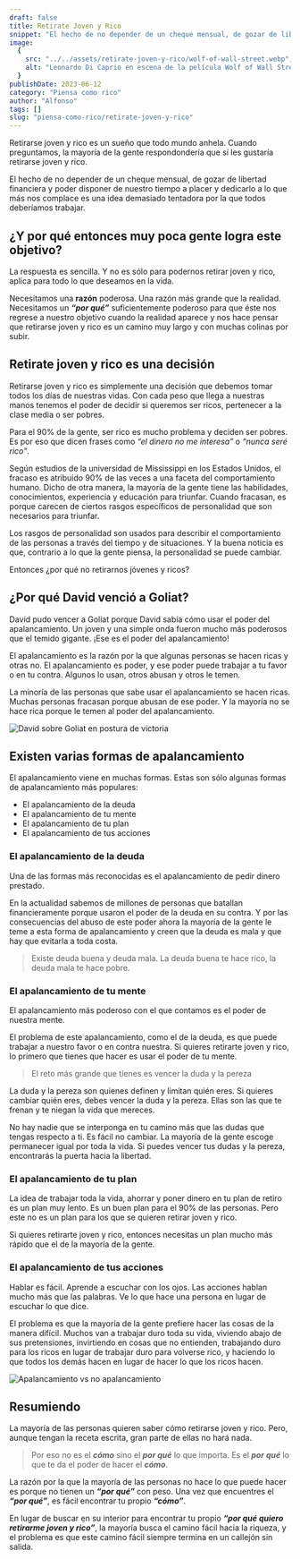 ```yaml
---
draft: false
title: Retirate Joven y Rico
snippet: "El hecho de no depender de un cheque mensual, de gozar de libertad financiera y poder disponer de nuestro tiempo a placer y dedicarlo a lo que más nos complace es una idea demasiado tentadora por la que todos deberíamos trabajar."
image:
  {
    src: "../../assets/retirate-joven-y-rico/wolf-of-wall-street.webp",
    alt: "Leonardo Di Caprio en escena de la película Wolf of Wall Street",
  }
publishDate: 2023-06-12
category: "Piensa como rico"
author: "Alfonso"
tags: []
slug: "piensa-como-rico/retirate-joven-y-rico"
---
```



Retirarse joven y rico es un sueño que todo mundo anhela. Cuando preguntamos, la mayoría de la gente respondondería que sí les gustaría retirarse joven y rico.

El hecho de no depender de un cheque mensual, de gozar de libertad financiera y poder disponer de nuestro tiempo a placer y dedicarlo a lo que más nos complace es una idea demasiado tentadora por la que todos deberíamos trabajar.

## ¿Y por qué entonces muy poca gente logra este objetivo?

La respuesta es sencilla. Y no es sólo para podernos retirar joven y rico, aplica para todo lo que deseamos en la vida.

Necesitamos una **razón** poderosa. Una razón más grande que la realidad. Necesitamos un **_“por qué”_** suficientemente poderoso para que éste nos regrese a nuestro objetivo cuando la realidad aparece y nos hace pensar que retirarse joven y rico es un camino muy largo y con muchas colinas por subir.

## Retirate joven y rico es una decisión

Retirarse joven y rico es simplemente una decisión que debemos tomar todos los días de nuestras vidas. Con cada peso que llega a nuestras manos tenemos el poder de decidir si queremos ser ricos, pertenecer a la clase media o ser pobres.

Para el 90% de la gente, ser rico es mucho problema y deciden ser pobres. Es por eso que dicen frases como _“el dinero no me interesa”_ o _“nunca seré rico”_.

Según estudios de la universidad de Mississippi en los Estados Unidos, el fracaso es atribuido 90% de las veces a una faceta del comportamiento humano. Dicho de otra manera, la mayoría de la gente tiene las habilidades, conocimientos, experiencia y educación para triunfar. Cuando fracasan, es porque carecen de ciertos rasgos específicos de personalidad que son necesarios para triunfar.

Los rasgos de personalidad son usados para describir el comportamiento de las personas a través del tiempo y de situaciones. Y la buena noticia es que, contrario a lo que la gente piensa, la personalidad se puede cambiar.

Entonces ¿por qué no retirarnos jóvenes y ricos?

## ¿Por qué David venció a Goliat?

David pudo vencer a Goliat porque David sabía cómo usar el poder del apalancamiento. Un joven y una simple onda fueron mucho más poderosos que el temido gigante. ¡Ese es el poder del apalancamiento!

El apalancamiento es la razón por la que algunas personas se hacen ricas y otras no. El apalancamiento es poder, y ese poder puede trabajar a tu favor o en tu contra. Algunos lo usan, otros abusan y otros le temen.

La minoría de las personas que sabe usar el apalancamiento se hacen ricas. Muchas personas fracasan porque abusan de ese poder. Y la mayoría no se hace rica porque le temen al poder del apalancamiento.

<Image
  src={Goliat}
  alt="David sobre Goliat en postura de victoria"
  width={768}
  format="avif"
  quality="high"
  class="mx-auto w-min rounded-lg shadow"
/>

## Existen varias formas de apalancamiento

El apalancamiento viene en muchas formas. Estas son sólo algunas formas de apalancamiento más populares:

- El apalancamiento de la deuda
- El apalancamiento de tu mente
- El apalancamiento de tu plan
- El apalancamiento de tus acciones

### El apalancamiento de la deuda

Una de las formas más reconocidas es el apalancamiento de pedir dinero prestado.

En la actualidad sabemos de millones de personas que batallan financieramente porque usaron el poder de la deuda en su contra. Y por las consecuencias del abuso de este poder ahora la mayoría de la gente le teme a esta forma de apalancamiento y creen que la deuda es mala y que hay que evitarla a toda costa.

> Existe deuda buena y deuda mala. La deuda buena te hace rico, la deuda mala te hace pobre.

### El apalancamiento de tu mente

El apalancamiento más poderoso con el que contamos es el poder de nuestra mente.

El problema de este apalancamiento, como el de la deuda, es que puede trabajar a nuestro favor o en contra nuestra. Si quieres retirarte joven y rico, lo primero que tienes que hacer es usar el poder de tu mente.

> El reto más grande que tienes es vencer la duda y la pereza

La duda y la pereza son quienes definen y limitan quién eres. Si quieres cambiar quién eres, debes vencer la duda y la pereza. Ellas son las que te frenan y te niegan la vida que mereces.

No hay nadie que se interponga en tu camino más que las dudas que tengas respecto a ti. Es fácil no cambiar. La mayoría de la gente escoge permanecer igual por toda la vida. Si puedes vencer tus dudas y la pereza, encontrarás la puerta hacia la libertad.

### El apalancamiento de tu plan

La idea de trabajar toda la vida, ahorrar y poner dinero en tu plan de retiro es un plan muy lento. Es un buen plan para el 90% de las personas. Pero este no es un plan para los que se quieren retirar joven y rico.

Si quieres retirarte joven y rico, entonces necesitas un plan mucho más rápido que el de la mayoría de la gente.

### El apalancamiento de tus acciones

Hablar es fácil. Aprende a escuchar con los ojos. Las acciones hablan mucho más que las palabras. Ve lo que hace una persona en lugar de escuchar lo que dice.

El problema es que la mayoría de la gente prefiere hacer las cosas de la manera difícil. Muchos van a trabajar duro toda su vida, viviendo abajo de sus pretensiones, invirtiendo en cosas que no entienden, trabajando duro para los ricos en lugar de trabajar duro para volverse rico, y haciendo lo que todos los demás hacen en lugar de hacer lo que los ricos hacen.

<Image
  src={Apalancamiento}
  alt="Apalancamiento vs no apalancamiento"
  format="avif"
  quality="high"
  class="mx-auto my-16 w-min rounded-lg"
/>

## Resumiendo

La mayoría de las personas quieren saber cómo retirarse joven y rico. Pero, aunque tengan la receta escrita, gran parte de ellas no hará nada.

> Por eso no es el **_cómo_** sino el **_por qué_** lo que importa. Es el **_por qué_** lo que te da el poder de hacer el **_cómo_**.

La razón por la que la mayoría de las personas no hace lo que puede hacer es porque no tienen un **_“por qué”_** con peso. Una vez que encuentres el **_“por qué”_**, es fácil encontrar tu propio **_“cómo”_**.

En lugar de buscar en su interior para encontrar tu propio **_“por qué quiero retirarme joven y rico”_**, la mayoría busca el camino fácil hacia la riqueza, y el problema es que este camino fácil siempre termina en un callejón sin salida.

